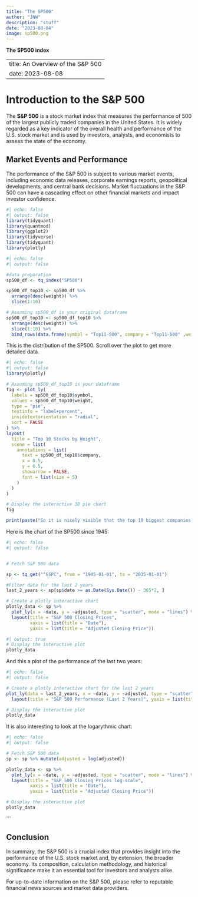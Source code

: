 ```yaml
---
title: "The SP500"
author: "JNW"
description: "stuff"
date: "2023-08-04"
image: sp500.png
---
```


**The SP500 index**

---
title: An Overview of the S&P 500
date: 2023-08-08
---

# Introduction to the S&P 500

The **S&P 500** is a stock market index that measures the performance of 500 of the largest publicly traded companies in the United States. It is widely regarded as a key indicator of the overall health and performance of the U.S. stock market and is used by investors, analysts, and economists to assess the state of the economy.

## Market Events and Performance

The performance of the S&P 500 is subject to various market events, including economic data releases, corporate earnings reports, geopolitical developments, and central bank decisions. Market fluctuations in the S&P 500 can have a cascading effect on other financial markets and impact investor confidence.

```r
#| echo: false
#| output: false
library(tidyquant)
library(quantmod)
library(ggplot2)
library(tidyverse)
library(tidyquant)
library(plotly)

```

```r
#| echo: false
#| output: false

#data preparation
sp500_df <- tq_index("SP500")

sp500_df_top10 <- sp500_df %>%
  arrange(desc(weight)) %>%
  slice(1:10)

# Assuming sp500_df is your original dataframe
sp500_df_top10 <- sp500_df_top10 %>%
  arrange(desc(weight)) %>%
  slice(1:10) %>%
  bind_rows(data.frame(symbol = "Top11-500", company = "Top11-500" ,weight = (1-sum(sp500_df_top10$weight))))


```

This is the distribution of the SP500. Scroll over the plot to get more detailed data.

```r
#| echo: false
#| output: false
library(plotly)

# Assuming sp500_df_top10 is your dataframe
fig <- plot_ly(
  labels = sp500_df_top10$symbol,
  values = sp500_df_top10$weight,
  type = "pie",
  textinfo = "label+percent",
  insidetextorientation = "radial",
  sort = FALSE
) %>%
layout(
  title = "Top 10 Stocks by Weight",
  scene = list(
    annotations = list(
      text = sp500_df_top10$company,
      x = 0.5,
      y = 0.5,
      showarrow = FALSE,
      font = list(size = 5)
    )
  )
)

```

```r
# Display the interactive 3D pie chart
fig

print(paste("So it is nicely visible that the top 10 biggest companies by market capitalization are taking roughly", as.character(round(sum(sp500_df_top10$weight[1:10]),3)*100), "% of the cake."))
```

Here is the chart of the SP500 since 1945:

```r
#| echo: false
#| output: false


# Fetch S&P 500 data

sp <- tq_get("^GSPC", from = "1945-01-01", to = "2035-01-01")

#Filter data for the last 2 years
last_2_years <- sp[sp$date >= as.Date(Sys.Date()) - 365*2, ]

# Create a plotly interactive chart
plotly_data <- sp %>%
  plot_ly(x = ~date, y = ~adjusted, type = "scatter", mode = "lines") %>%
  layout(title = "S&P 500 Closing Prices",
         xaxis = list(title = "Date"),
         yaxis = list(title = "Adjusted Closing Price"))

```

```r
#| output: true
# Display the interactive plot
plotly_data
```

And this a plot of the performance of the last two years:

```r
#| echo: false
#| output: false

# Create a plotly interactive chart for the last 2 years
plot_ly(data = last_2_years, x = ~date, y = ~adjusted, type = "scatter", mode = "lines") %>%
  layout(title = "S&P 500 Performance (Last 2 Years)", yaxis = list(title = "Price"))

```

```r
# Display the interactive plot
plotly_data
```

It is also interesting to look at the logarythmic chart:

```r
#| echo: false
#| output: false

# Fetch S&P 500 data
sp <- sp %>% mutate(adjusted = log(adjusted))

plotly_data <- sp %>%
  plot_ly(x = ~date, y = ~adjusted, type = "scatter", mode = "lines") %>%
  layout(title = "S&P 500 Closing Prices log-scale",
         xaxis = list(title = "Date"),
         yaxis = list(title = "Adjusted Closing Price"))
```

```r
# Display the interactive plot
plotly_data
```

\`\`\`

## Conclusion

In summary, the S&P 500 is a crucial index that provides insight into the performance of the U.S. stock market and, by extension, the broader economy. Its composition, calculation methodology, and historical significance make it an essential tool for investors and analysts alike.

For up-to-date information on the S&P 500, please refer to reputable financial news sources and market data providers.
